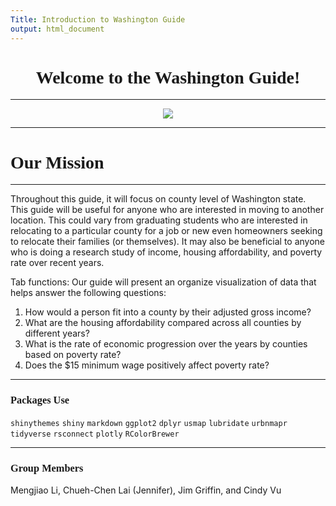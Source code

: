 ```yaml
---
Title: Introduction to Washington Guide
output: html_document
---
```


<center>
# <span style="font-family:Papyrus; font-size:1em;">Welcome to the Washington Guide!</span>  
</center>

---

<center>
![](../Script/washington_flag.jpg)

</center>

---

# <span style="font-family:Papyrus; font-size:1em;">Our Mission</span> 

---

Throughout this guide, it will focus on county level of Washington state. This guide will be useful for anyone who are interested in moving to another location. This could vary from graduating students who are interested in relocating to a particular county for a job or new even homeowners seeking to relocate their families (or themselves). It may also be beneficial to anyone who is doing a research study of income, housing affordability, and poverty rate over recent years. 

Tab functions: 
Our guide will present an organize visualization of data that helps answer the following questions: 

1) How would a person fit into a county by their adjusted gross income? </br>
2) What are the housing affordability compared across all counties by different years? </br>
3) What is the rate of economic progression over the years by counties based on poverty rate? </br>
4) Does the $15 minimum wage positively affect poverty rate?

---

### <span style="font-family:Papyrus; font-size:1em;">Packages Use</span>

`shinythemes`
`shiny`
`markdown`
`ggplot2`
`dplyr`
`usmap`
`lubridate`
`urbnmapr`
`tidyverse`
`rsconnect`
`plotly`
`RColorBrewer`

---


### <span style="font-family:Papyrus; font-size:1em;">Group Members</span> 
Mengjiao Li, Chueh-Chen Lai (Jennifer), Jim Griffin, and Cindy Vu 
